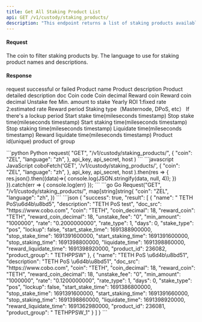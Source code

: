 ```yaml
---
title: Get All Staking Product List
api: GET /v1/custody/staking_products/ 
description: "This endpoint returns a list of staking products available for a given coin and language. The response is a JSON array containing objects with information about each staking product, such as the name, annual yield, and minimum staking amount."
---
```

#### Request 

<ParamField query="coin" type="String" >The coin to filter staking products by.</ParamField>
<ParamField query="language" type="String" >The language to use for staking product names and descriptions.</ParamField>

#### Response
<ResponseField name="success" type="bool">request successful or failed</ResponseField>
<ResponseField name="result" type="object[]">
    <Expandable title="object">
        <ResponseField name="name" type="String" >Product name</ResponseField>
        <ResponseField name="description" type="String" >Product description</ResponseField>
        <ResponseField name="doc_src" type="String" >Product detailed description doc</ResponseField>
        <ResponseField name="coin" type="String" >Coin code</ResponseField>
        <ResponseField name="coin_decimal" type="Int" >Coin decimal</ResponseField>
        <ResponseField name="reward_coin" type="String" >Reward coin</ResponseField>
        <ResponseField name="reward_coin_decimal" type="Int" >Reward coin decimal</ResponseField>
        <ResponseField name="unstake_fee" type="String" >Unstake fee</ResponseField>
        <ResponseField name="min_amount" type="String" >Min. amount to stake</ResponseField>
        <ResponseField name="rate" type="String" >Yearly ROI</ResponseField>
        <ResponseField name="rate_type" type="Int" >1:fixed rate 2:estimated rate</ResponseField>
        <ResponseField name="days" type="Int" >Reward period</ResponseField>
        <ResponseField name="stake_type" type="String" >Staking type（Masternode, DPoS, etc）</ResponseField>
        <ResponseField name="lockup" type="Bool" >If there's a lockup period</ResponseField>
        <ResponseField name="start_stake_time" type="Int" >Start stake time(mileseconds timestamp)</ResponseField>
        <ResponseField name="stop_stake_time" type="Int" >Stop stake time(mileseconds timestamp)</ResponseField>
        <ResponseField name="start_staking_time" type="Int" >Start staking time(mileseconds timestamp)</ResponseField>
        <ResponseField name="stop_staking_time" type="Int" >Stop staking time(mileseconds timestamp)</ResponseField>
        <ResponseField name="liquidate_time" type="Int" >Liquidate time(mileseconds timestamp)</ResponseField>
        <ResponseField name="reward_liquidate_time" type="Int" >Reward liquidate time(mileseconds timestamp)</ResponseField>
        <ResponseField name="product_id" type="Int" >Product id(unique)</ResponseField>
        <ResponseField name="product_group" type="String" >product of group </ResponseField>
  </Expandable>
</ResponseField>


<RequestExample>
```python Python
request(
    "GET",
    "/v1/custody/staking_products/",
    {
        "coin": "ZEL",
        "language": "zh",
    },
    api_key, api_secret, host
)
```
```javascript JavaScript
coboFetch('GET', '/v1/custody/staking_products/',
        {
            "coin": "ZEL",
            "language": "zh",
        },
        api_key, api_secret, host
    ).then(res => {
        res.json().then((data)=>{
            console.log(JSON.stringify(data, null, 4));
        })
    }).catch(err => {
        console.log(err)
    });
```
```go Go
Request("GET", "/v1/custody/staking_products/", map[string]string{
    "coin": "ZEL",
    "language": "zh",
})
```
</RequestExample>

<ResponseExample>
```json
{
  "success": true,
  "result": [
    {
      "name": " TETH PoS\u6d4b\u8bd5",
      "description": "TETH PoS test",
      "doc_src": "https://www.cobo.com",
      "coin": "TETH",
      "coin_decimal": 18,
      "reward_coin": "TETH",
      "reward_coin_decimal": 18,
      "unstake_fee": "0",
      "min_amount": "1000000",
      "rate": "0.2000000000",
      "rate_type": 1,
      "days": 0,
      "stake_type": "pos",
      "lockup": false,
      "start_stake_time": 1691388900000,
      "stop_stake_time": 1691391600000,
      "start_staking_time": 1691391600000,
      "stop_staking_time": 1691398800000,
      "liquidate_time": 1691398860000,
      "reward_liquidate_time": 1691398920000,
      "product_id": 236082,
      "product_group": " TETHPPSW"
    },
    {
      "name": "TETH PoS \u6d4b\u8bd51",
      "description": "TETH PoS \u6d4b\u8bd51",
      "doc_src": "https://www.cobo.com",
      "coin": "TETH",
      "coin_decimal": 18,
      "reward_coin": "TETH",
      "reward_coin_decimal": 18,
      "unstake_fee": "0",
      "min_amount": "1000000",
      "rate": "0.1200000000",
      "rate_type": 1,
      "days": 0,
      "stake_type": "pos",
      "lockup": false,
      "start_stake_time": 1691386800000,
      "stop_stake_time": 1691391600000,
      "start_staking_time": 1691391660000,
      "stop_staking_time": 1691398860000,
      "liquidate_time": 1691398920000,
      "reward_liquidate_time": 1691362980000,
      "product_id": 236081,
      "product_group": " TETHPPSW_1"
    }
  ]
}
```
</ResponseExample>
